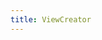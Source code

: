```yaml
---
title: ViewCreator
---
```




<ComponentDoc
    componentName={componentName}
    componentType='Components'
    codeScope={scope}
    codePreview={true} codeErrors={true}
/>
